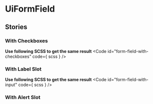 
<Meta of={stories}/>

# UiFormField
<Primary />
<ArgsTable />

## Stories
### With Checkboxes
<Canvas of={stories.WithCheckboxes}/>

**Use following SCSS to get the same result**
<Code
  id="form-field-with-checkboxes"
  code={ scss }
/>

### With Label Slot
<Canvas of={stories.WithLabelSlot}/>

**Use following SCSS to get the same result**
<Code
  id="form-field-with-input"
  code={ scss }
/>

### With Alert Slot
<Canvas of={stories.WithAlertSlot}/>
